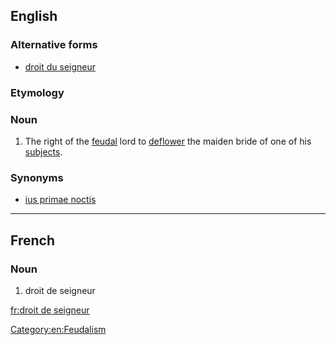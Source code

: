 ==English==
{{wikipedia}}

===Alternative forms===
* [[droit du seigneur]]

===Etymology===
{{etyl|fr|en}} {{term|[[droit]] [[de]] [[seigneur]]||the right of the lord|lang=fr}}

===Noun===
{{en-noun|head=droit de seigneur|-}}

# The right of the [[feudal]] lord to [[deflower]] the maiden bride of one of his [[subject]]s.

===Synonyms===
* [[ius primae noctis]]

[[Category:en:Feudalism]]

----

==French==

===Noun===
{{head|fr|noun|g=m|head=[[droit]] de [[seigneur]]}}

# droit de seigneur

[[fr:droit de seigneur]]